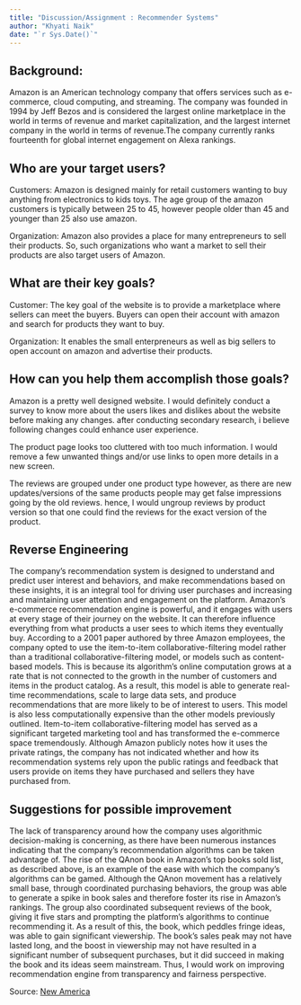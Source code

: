 ```yaml
---
title: "Discussion/Assignment : Recommender Systems"
author: "Khyati Naik"
date: "`r Sys.Date()`"
---
```


## __Background:__

Amazon is an American technology company that offers services such as e-commerce, cloud computing, and streaming. The company was founded in 1994 by Jeff Bezos and is considered the largest online marketplace in the world in terms of revenue and market capitalization, and the largest internet company in the world in terms of revenue.The company currently ranks fourteenth for global internet engagement on Alexa rankings.

## __Who are your target users?__

Customers: Amazon is designed mainly for retail customers wanting to buy anything from electronics to kids toys. The age group of the amazon customers is typically between 25 to 45, however people older than 45 and younger than 25 also use amazon. 

Organization: Amazon also provides a place for many entrepreneurs to sell their products. So, such organizations who want a market to sell their products are also target users of Amazon.

## __What are their key goals?__

Customer: The key goal of the website is to provide a marketplace where sellers can meet the buyers. Buyers can open their account with amazon and search for products they want to buy.  
  
Organization: It enables the small enterpreneurs as well as big sellers to open account on amazon and advertise their products. 

## __How can you help them accomplish those goals?__

Amazon is a pretty well designed website. I would definitely conduct a survey to know more about the users likes and dislikes about the website before making any changes. after conducting secondary research, i believe following changes could enhance user experience.  
  
The product page looks too cluttered with too much information. I would remove a few unwanted things and/or use links to open more details in a new screen.  
  
The reviews are grouped under one product type however, as there are new updates/versions of the same products people may get false impressions going by the old reviews. hence, I would ungroup reviews by product version so that one could find the reviews for the exact version of the product.

## __Reverse Engineering__

The company’s recommendation system is designed to understand and predict user interest and behaviors, and make recommendations based on these insights, it is an integral tool for driving user purchases and increasing and maintaining user attention and engagement on the platform. Amazon’s e-commerce recommendation engine is powerful, and it engages with users at every stage of their journey on the website. It can therefore influence everything from what products a user sees to which items they eventually buy. According to a 2001 paper authored by three Amazon employees, the company opted to use the item-to-item collaborative-filtering model rather than a traditional collaborative-filtering model, or models such as content-based models. This is because its algorithm’s online computation grows at a rate that is not connected to the growth in the number of customers and items in the product catalog. As a result, this model is able to generate real-time recommendations, scale to large data sets, and produce recommendations that are more likely to be of interest to users. This model is also less computationally expensive than the other models previously outlined. Item-to-item collaborative-filtering model has served as a significant targeted marketing tool and has transformed the e-commerce space tremendously. Although Amazon publicly notes how it uses the private ratings, the company has not indicated whether and how its recommendation systems rely upon the public ratings and feedback that users provide on items they have purchased and sellers they have purchased from.  

## __Suggestions for possible improvement__

The lack of transparency around how the company uses algorithmic decision-making is concerning, as there have been numerous instances indicating that the company’s recommendation algorithms can be taken advantage of. The rise of the QAnon book in Amazon’s top books sold list, as described above, is an example of the ease with which the company’s algorithms can be gamed. Although the QAnon movement has a relatively small base, through coordinated purchasing behaviors, the group was able to generate a spike in book sales and therefore foster its rise in Amazon’s rankings. The group also coordinated subsequent reviews of the book, giving it five stars and prompting the platform’s algorithms to continue recommending it. As a result of this, the book, which peddles fringe ideas, was able to gain significant viewership. The book’s sales peak may not have lasted long, and the boost in viewership may not have resulted in a significant number of subsequent purchases, but it did succeed in making the book and its ideas seem mainstream. Thus, I would work on improving recommendation engine from transparency and fairness perspective.  
  
  Source: [New America](https://www.newamerica.org/oti/reports/why-am-i-seeing-this/case-study-amazon)